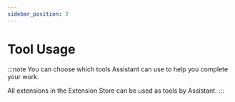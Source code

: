 ```yaml
---
sidebar_position: 3
---
```



# Tool Usage

:::note
You can choose which tools Assistant can use to help you complete your work.

All extensions in the Extension Store can be used as tools by Assistant.
:::



<Youtube src='https://www.youtube.com/embed/2aAniErcDoM'/>